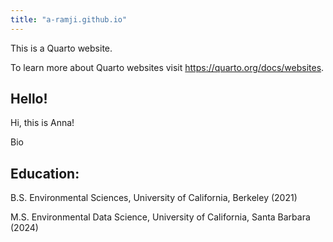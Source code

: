 ```yaml
---
title: "a-ramji.github.io"
---
```


This is a Quarto website.

To learn more about Quarto websites visit <https://quarto.org/docs/websites>.

## Hello!

Hi, this is Anna!

Bio

## Education:

B.S. Environmental Sciences, University of California, Berkeley (2021)

M.S. Environmental Data Science, University of California, Santa Barbara (2024)
